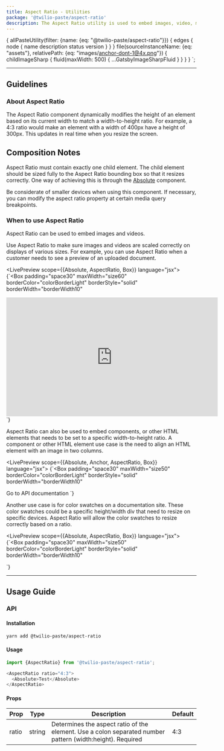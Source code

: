 ```yaml
---
title: Aspect Ratio - Utilities
package: '@twilio-paste/aspect-ratio'
description: The Aspect Ratio utility is used to embed images, video, media, components, or other HTML elements. It prevents skewing, cropping, etc.
---
```



  {
    allPasteUtility(filter: {name: {eq: "@twilio-paste/aspect-ratio"}}) {
      edges {
        node {
          name
          description
          status
          version
        }
      }
    }
    file(sourceInstanceName: {eq: "assets"}, relativePath: {eq: "images/anchor-dont-1@4x.png"}) {
      childImageSharp {
        fluid(maxWidth: 500) {
          ...GatsbyImageSharpFluid
        }
      }
    }
  }
`;

<ComponentHeader
  name="Aspect Ratio"
  categoryRoute={SidebarCategoryRoutes.UTILITIES}
  githubUrl="https://github.com/twilio-labs/paste/tree/master/packages/paste-core/utilities/aspect-ratio"
  storybookUrl="https://twilio-labs.github.io/paste/?path=/story/utilities-aspect-ratio--default"
  data={props.data.allPasteUtility.edges}
/>

***

<content>

## Guidelines

### About Aspect Ratio

The Aspect Ratio component dynamically modifies the height of an element based on its
current width to match a width-to-height ratio. For example, a 4:3 ratio would make
an element with a width of 400px have a height of 300px. This updates in real time
when you resize the screen.

## Composition Notes

Aspect Ratio must contain exactly one child element. The child element should be sized
fully to the Aspect Ratio bounding box so that it resizes correctly. One way of achieving
this is through the [Absolute](/utilities/absolute) component.

Be considerate of smaller devices when using this component. If necessary, you can
modify the aspect ratio property at certain media query breakpoints.

### When to use Aspect Ratio

Aspect Ratio can be used to embed images and videos.

Use Aspect Ratio to make sure images and videos are scaled correctly on
displays of various sizes. For example, you can use Aspect Ratio when a
customer needs to see a preview of an uploaded document.

<LivePreview scope={{Absolute, AspectRatio, Box}} language="jsx">
  {`<Box
  padding="space30"
  maxWidth="size60"
  borderColor="colorBorderLight"
  borderStyle="solid"
  borderWidth="borderWidth10"
>
  <AspectRatio ratio="16:9">
    <iframe width="560" height="315" src="https://www.youtube-nocookie.com/embed/euJAcVfn0C4" frameborder="0" allow="accelerometer; autoplay; encrypted-media; gyroscope; picture-in-picture" allowfullscreen></iframe>
  </AspectRatio>
</Box>`}
</LivePreview>

Aspect Ratio can also be used to embed components, or other HTML elements that
needs to be set to a specific width-to-height ratio. A component or other HTML
element use case is the need to align an HTML element with an image in two columns.

<LivePreview scope={{Absolute, Anchor, AspectRatio, Box}} language="jsx">
  {`<Box
  padding="space30"
  maxWidth="size50"
  borderColor="colorBorderLight"
  borderStyle="solid"
  borderWidth="borderWidth10"
>
  <AspectRatio ratio="4:3">
    <Absolute style={{display: 'flex', alignItems: 'center', justifyContent: 'center'}}>
      <Anchor href="https://paste.twilio.design">Go to API documentation</Anchor>
    </Absolute>
  </AspectRatio>
</Box>`}
</LivePreview>

Another use case is for color swatches on a documentation site. These color swatches
could be a specific height/width div that need to resize on specific devices.
Aspect Ratio will allow the color swatches to resize correctly based on a ratio.

<LivePreview scope={{Absolute, AspectRatio, Box}} language="jsx">
  {`<Box
  padding="space30"
  maxWidth="size50"
  borderColor="colorBorderLight"
  borderStyle="solid"
  borderWidth="borderWidth10"
>
  <AspectRatio ratio="4:3">
    <Absolute backgroundColor="colorBackgroundBrand" />
  </AspectRatio>
</Box>`}
</LivePreview>

<DoDont>
  <Do title="Do" body="Use for an image or embedded video, and have it resize at a specific ratio." preview={false} />
  <Dont title="Don't" body="Don’t use with fixed size (width & height) elements, as those will not adhere to the width-to-height ratio." preview={false} />
</DoDont>

<DoDont>
  <Do title="Do" body="Use to embed a component or other HTML element." preview={false} />
  <Dont title="Don't" body="Don’t use without any child elements, because this is only a container element." preview={false} />
</DoDont>

</content>

***

<content>

## Usage Guide

### API

#### Installation

```bash
yarn add @twilio-paste/aspect-ratio
```

#### Usage

```js
import {AspectRatio} from '@twilio-paste/aspect-ratio';

<AspectRatio ratio="4:3">
  <Absolute>Test</Absolute>
</AspectRatio>
```

#### Props

| Prop           | Type                  | Description                                                                                                              | Default   |
| -------------- | --------------------- | ------------------------------------------------------------------------------------------------------------------------ | --------- |
| ratio          | string                | Determines the aspect ratio of the element. Use a colon separated number pattern (width:height). Required                | 4:3       |

<Box marginTop="space90">
  <Changelog />
</Box>

</content>
